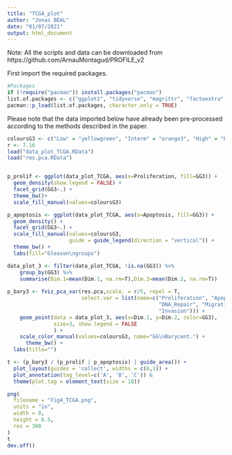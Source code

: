 ```yaml
---
title: "TCGA_plot"
author: "Jonas BÉAL"
date: "01/07/2021"
output: html_document
---
```


Note: All the scripts and data can be downloaded from https://github.com/ArnauMontagud/PROFILE_v2

First import the required packages.

```r

#Packages
if (!require("pacman")) install.packages("pacman")
list.of.packages <- c("ggplot2", "tidyverse", "magrittr", "factoextra", "patchwork")
pacman::p_load(list.of.packages, character.only = TRUE)


```

Please note that the data imported below have already been pre-processed according to the methods described in the paper.

```r

coloursG3 <- c("Low" = "yellowgreen", "Interm" = "orange3", "High" = "black")
r <- 7.16
load("data_plot_TCGA.RData")
load("res.pca.RData")


p_prolif <- ggplot(data_plot_TCGA, aes(x=Proliferation, fill=GG3)) +
  geom_density(show.legend = FALSE) +
  facet_grid(GG3~.) +
  theme_bw()+ 
  scale_fill_manual(values=coloursG3)

p_apoptosis <- ggplot(data_plot_TCGA, aes(x=Apoptosis, fill=GG3)) +
  geom_density() +
  facet_grid(GG3~.) +
  scale_fill_manual(values=coloursG3,
                    guide = guide_legend(direction = "vertical")) +
  theme_bw() +
  labs(fill="Gleason\ngroups")

data_plot_3 <- filter(data_plot_TCGA, !is.na(GG3)) %>%
    group_by(GG3) %>%
    summarise(Dim.1=mean(Dim.1, na.rm=T),Dim.2=mean(Dim.2, na.rm=T))
    
p_bary3 <- fviz_pca_var(res.pca,scale. = r/5, repel = T,
                        select.var = list(name=c("Proliferation", "Apoptosis",
                                                 "DNA_Repair", "Migration",
                                                 "Invasion"))) +
    geom_point(data = data_plot_3, aes(x=Dim.1, y=Dim.2, color=GG3),
               size=3, show.legend = FALSE
               ) +
    scale_color_manual(values=coloursG3, name="GG\nBarycent.") +
      theme_bw() +
  labs(title="")
```

```r
t <- (p_bary3 / (p_prolif | p_apoptosis) | guide_area()) +
  plot_layout(guides = 'collect', widths = c(6,1)) +
  plot_annotation(tag_level=c('A', 'B', 'C')) &
  theme(plot.tag = element_text(size = 18))

png(
  filename = "Fig4_TCGA.png",
  units = "in",
  width = 8,
  height = 6.5,
  res = 300
)
t
dev.off()
```